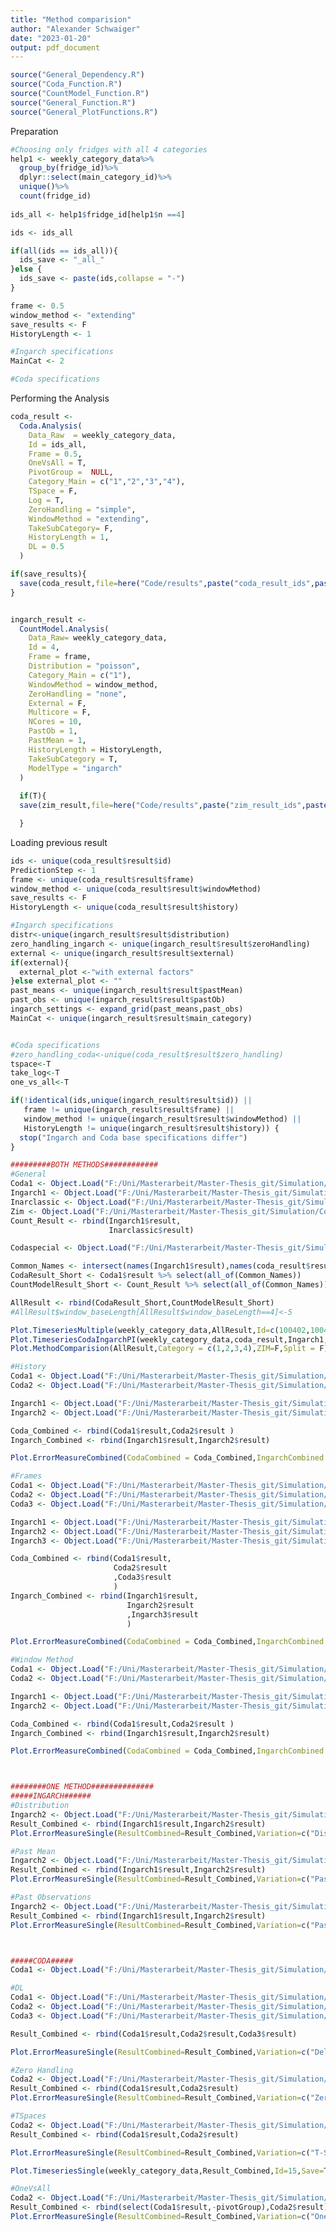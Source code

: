 ```yaml
---
title: "Method comparision"
author: "Alexander Schwaiger"
date: "2023-01-20"
output: pdf_document
---
```

```r
source("General_Dependency.R")
source("Coda_Function.R") 
source("CountModel_Function.R")
source("General_Function.R")
source("General_PlotFunctions.R")
```

Preparation
```r

#Choosing only fridges with all 4 categories
help1 <- weekly_category_data%>%
  group_by(fridge_id)%>%
  dplyr::select(main_category_id)%>%
  unique()%>%
  count(fridge_id)
  
ids_all <- help1$fridge_id[help1$n ==4]

ids <- ids_all

if(all(ids == ids_all)){
  ids_save <- "_all_"
}else {
  ids_save <- paste(ids,collapse = "-")
}

frame <- 0.5
window_method <- "extending"
save_results <- F
HistoryLength <- 1

#Ingarch specifications
MainCat <- 2

#Coda specifications

```


Performing the Analysis
```r
coda_result <-
  Coda.Analysis(
    Data_Raw  = weekly_category_data,
    Id = ids_all,
    Frame = 0.5,
    OneVsAll = T,
    PivotGroup =  NULL,
    Category_Main = c("1","2","3","4"),
    TSpace = F,
    Log = T,
    ZeroHandling = "simple",
    WindowMethod = "extending",
    TakeSubCategory= F,
    HistoryLength = 1,
    DL = 0.5
  )

if(save_results){
  save(coda_result,file=here("Code/results",paste("coda_result_ids",paste(ids_save,collapse="-"),"dl05",".RData",sep="")))
}


ingarch_result <-
  CountModel.Analysis(
    Data_Raw= weekly_category_data,
    Id = 4,
    Frame = frame,
    Distribution = "poisson",
    Category_Main = c("1"),
    WindowMethod = window_method,
    ZeroHandling = "none",
    External = F,
    Multicore = F,
    NCores = 10,
    PastOb = 1,
    PastMean = 1,
    HistoryLength = HistoryLength,
    TakeSubCategory = T,
    ModelType = "ingarch"
  )
  
  if(T){
  save(zim_result,file=here("Code/results",paste("zim_result_ids",paste(ids_save,collapse="-"),".RData",sep="")))

  }

```

Loading previous result
```r
ids <- unique(coda_result$result$id)
PredictionStep <- 1
frame <- unique(coda_result$result$frame)
window_method <- unique(coda_result$result$windowMethod)
save_results <- F
HistoryLength <- unique(coda_result$result$history)

#Ingarch specifications
distr<-unique(ingarch_result$result$distribution)
zero_handling_ingarch <- unique(ingarch_result$result$zeroHandling)
external <- unique(ingarch_result$result$external)
if(external){
  external_plot <-"with external factors"
}else external_plot <- ""
past_means <- unique(ingarch_result$result$pastMean)
past_obs <- unique(ingarch_result$result$pastOb)
ingarch_settings <- expand_grid(past_means,past_obs)
MainCat <- unique(ingarch_result$result$main_category)


#Coda specifications
#zero_handling_coda<-unique(coda_result$result$zero_handling)
tspace<-T
take_log<-T
one_vs_all<-T

if(!identical(ids,unique(ingarch_result$result$id)) || 
   frame != unique(ingarch_result$result$frame) ||
   window_method != unique(ingarch_result$result$windowMethod) ||
   HistoryLength != unique(ingarch_result$result$history)) {
  stop("Ingarch and Coda base specifications differ")
}
```


```r
#########BOTH METHODS############
#General 
Coda1 <- Object.Load("F:/Uni/Masterarbeit/Master-Thesis_git/Simulation/Code/results/coda_result_ids_all_best.RData")
Ingarch1 <- Object.Load("F:/Uni/Masterarbeit/Master-Thesis_git/Simulation/Code/results/ingarch_result_ids_all_.RData")
Inarclassic <- Object.Load("F:/Uni/Masterarbeit/Master-Thesis_git/Simulation/Code/results/inarclassic_result_ids_all_.RData")
Zim <- Object.Load("F:/Uni/Masterarbeit/Master-Thesis_git/Simulation/Code/results/zim_result_ids_all_.RData")
Count_Result <- rbind(Ingarch1$result,
                      Inarclassic$result)

Codaspecial <- Object.Load("F:/Uni/Masterarbeit/Master-Thesis_git/Simulation/Code/results/coda_result_ids_all_dl01.RData")

Common_Names <- intersect(names(Ingarch1$result),names(coda_result$result))
CodaResult_Short <- Coda1$result %>% select(all_of(Common_Names))
CountModelResult_Short <- Count_Result %>% select(all_of(Common_Names))

AllResult <- rbind(CodaResult_Short,CountModelResult_Short)
#AllResult$window_baseLength[AllResult$window_baseLength==4]<-5

Plot.TimeseriesMultiple(weekly_category_data,AllResult,Id=c(100402,100403,100191),File_Prefix= "CodaIngarchInar")
Plot.TimeseriesCodaIngarchPI(weekly_category_data,coda_result,Ingarch1,Id=24)
Plot.MethodComparision(AllResult,Category = c(1,2,3,4),ZIM=F,Split = F)

#History
Coda1 <- Object.Load("F:/Uni/Masterarbeit/Master-Thesis_git/Simulation/Code/results/coda_result_ids_all_best.RData")
Coda2 <- Object.Load("F:/Uni/Masterarbeit/Master-Thesis_git/Simulation/Code/results/coda_result_ids_all_history05.RData")

Ingarch1 <- Object.Load("F:/Uni/Masterarbeit/Master-Thesis_git/Simulation/Code/results/ingarch_result_ids_all_.RData")
Ingarch2 <- Object.Load("F:/Uni/Masterarbeit/Master-Thesis_git/Simulation/Code/results/ingarch_result_ids_all_history05.RData")

Coda_Combined <- rbind(Coda1$result,Coda2$result )
Ingarch_Combined <- rbind(Ingarch1$result,Ingarch2$result)

Plot.ErrorMeasureCombined(CodaCombined = Coda_Combined,IngarchCombined = Ingarch_Combined,Values=c("0.5","1"),Split=F,Variation = "history",LabelNames = c("0.5"="h=0.5","1"="h=1"))

#Frames
Coda1 <- Object.Load("F:/Uni/Masterarbeit/Master-Thesis_git/Simulation/Code/results/coda_result_ids_all_frame03.RData")
Coda2 <- Object.Load("F:/Uni/Masterarbeit/Master-Thesis_git/Simulation/Code/results/coda_result_ids_all_best.RData")
Coda3 <- Object.Load("F:/Uni/Masterarbeit/Master-Thesis_git/Simulation/Code/results/coda_result_ids_all_frame07.RData")

Ingarch1 <- Object.Load("F:/Uni/Masterarbeit/Master-Thesis_git/Simulation/Code/results/ingarch_result_ids_all_frame03.RData")
Ingarch2 <- Object.Load("F:/Uni/Masterarbeit/Master-Thesis_git/Simulation/Code/results/ingarch_result_ids_all_.RData")
Ingarch3 <- Object.Load("F:/Uni/Masterarbeit/Master-Thesis_git/Simulation/Code/results/ingarch_result_ids_all_frame07.RData")

Coda_Combined <- rbind(Coda1$result,
                       Coda2$result
                       ,Coda3$result
                       )
Ingarch_Combined <- rbind(Ingarch1$result,
                          Ingarch2$result
                          ,Ingarch3$result
                          )

Plot.ErrorMeasureCombined(CodaCombined = Coda_Combined,IngarchCombined = Ingarch_Combined,Values=c("0.3","0.5","0.7"),Split=F,Variation = "frame",LabelNames = c("0.3"="w=0.3","0.5"="w=0.5","0.7"="w=0.7"))

#Window Method
Coda1 <- Object.Load("F:/Uni/Masterarbeit/Master-Thesis_git/Simulation/Code/results/coda_result_ids_all_best.RData")
Coda2 <- Object.Load("F:/Uni/Masterarbeit/Master-Thesis_git/Simulation/Code/results/coda_result_ids_all_fixed.RData")

Ingarch1 <- Object.Load("F:/Uni/Masterarbeit/Master-Thesis_git/Simulation/Code/results/ingarch_result_ids_all_.RData")
Ingarch2 <- Object.Load("F:/Uni/Masterarbeit/Master-Thesis_git/Simulation/Code/results/ingarch_result_ids_all_fixed.RData")

Coda_Combined <- rbind(Coda1$result,Coda2$result )
Ingarch_Combined <- rbind(Ingarch1$result,Ingarch2$result)

Plot.ErrorMeasureCombined(CodaCombined = Coda_Combined,IngarchCombined = Ingarch_Combined,Values=c("fixed","extending"),Split=F,Variation = "windowMethod",LabelNames = c("fixed"="Fixed","extending"="Extending"))



########ONE METHOD##############
#####INGARCH######
#Distribution
Ingarch2 <- Object.Load("F:/Uni/Masterarbeit/Master-Thesis_git/Simulation/Code/results/ingarch_result_ids_all__nbinom.RData")
Result_Combined <- rbind(Ingarch1$result,Ingarch2$result)
Plot.ErrorMeasureSingle(ResultCombined=Result_Combined,Variation=c("Distribution"="distribution"),LabelNames=c("Poisson","Negativ Binomial"),Split=F,Category = c(1,2,3,4),Values = c("poisson","nbinom"))

#Past Mean
Ingarch2 <- Object.Load("F:/Uni/Masterarbeit/Master-Thesis_git/Simulation/Code/results/ingarch_result_ids_all_pm2.RData")
Result_Combined <- rbind(Ingarch1$result,Ingarch2$result)
Plot.ErrorMeasureSingle(ResultCombined=Result_Combined,Variation=c("Past Means"="pastMean"),LabelNames=c("1","2"),Split=F,Category = c(1,2,3,4),Values = c("1","2"))

#Past Observations
Ingarch2 <- Object.Load("F:/Uni/Masterarbeit/Master-Thesis_git/Simulation/Code/results/ingarch_result_ids_all_po2.RData")
Result_Combined <- rbind(Ingarch1$result,Ingarch2$result)
Plot.ErrorMeasureSingle(ResultCombined=Result_Combined,Variation=c("Past Observations"="pastOb"),LabelNames=c("1","2"),Split=F,Category = c(1,2,3,4),Values = c("1","2"))



#####CODA#####
Coda1 <- Object.Load("F:/Uni/Masterarbeit/Master-Thesis_git/Simulation/Code/results/coda_result_ids_all_best.RData")

#DL
Coda1 <- Object.Load("F:/Uni/Masterarbeit/Master-Thesis_git/Simulation/Code/results/coda_result_ids_all_dl05.RData")
Coda2 <- Object.Load("F:/Uni/Masterarbeit/Master-Thesis_git/Simulation/Code/results/coda_result_ids_all_dl01.RData")
Coda3 <- Object.Load("F:/Uni/Masterarbeit/Master-Thesis_git/Simulation/Code/results/coda_result_ids_all_dl001.RData")

Result_Combined <- rbind(Coda1$result,Coda2$result,Coda3$result)

Plot.ErrorMeasureSingle(ResultCombined=Result_Combined,Variation=c("Delta"="dL"),LabelNames=c("0.1"="Delta=0.1","0.5"="Delta=0.5","0.01"="Delta=0.01"),Split=F,Category = c(4),Values = c(0.01,0.1,0.5),File_Post= "cat4")

#Zero Handling
Coda2 <- Object.Load("F:/Uni/Masterarbeit/Master-Thesis_git/Simulation/Code/results/coda_result_ids_all_all_values.RData")
Result_Combined <- rbind(Coda1$result,Coda2$result)
Plot.ErrorMeasureSingle(ResultCombined=Result_Combined,Variation=c("Zero handling"="zeroHandling"),LabelNames=c("All","Simple Replacement"),Split=F,Category = c(1,2,3,4),Values = c("all","simple"))

#TSpaces
Coda2 <- Object.Load("F:/Uni/Masterarbeit/Master-Thesis_git/Simulation/Code/results/coda_result_ids_all_tspace.RData")
Result_Combined <- rbind(Coda1$result,Coda2$result)

Plot.ErrorMeasureSingle(ResultCombined=Result_Combined,Variation=c("T-Space"="tSpace"),LabelNames=c("TRUE"="T-Space","FALSE"="No T-Space"),Split=F,Category = c(1,2,3,4),Values = c(TRUE,FALSE))

Plot.TimeseriesSingle(weekly_category_data,Result_Combined,Id=15,Save=T,SubCategory=F,Variation=c("T-Space"="tSpace"),LabelNames=c("TRUE"="T-Space","FALSE"="No T-Space"),Values = c(TRUE,FALSE),Title = "Coda")

#OneVsAll
Coda2 <- Object.Load("F:/Uni/Masterarbeit/Master-Thesis_git/Simulation/Code/results/coda_result_ids_all_no_ova.RData")
Result_Combined <- rbind(select(Coda1$result,-pivotGroup),Coda2$result)
Plot.ErrorMeasureSingle(ResultCombined=Result_Combined,Variation=c("One-vs-All"="oneVsAll"),LabelNames=c("TRUE"="Used","FALSE"="Not Used"),Split=F,Category = c(1,2,3,4),Values = c(TRUE,FALSE))
```
